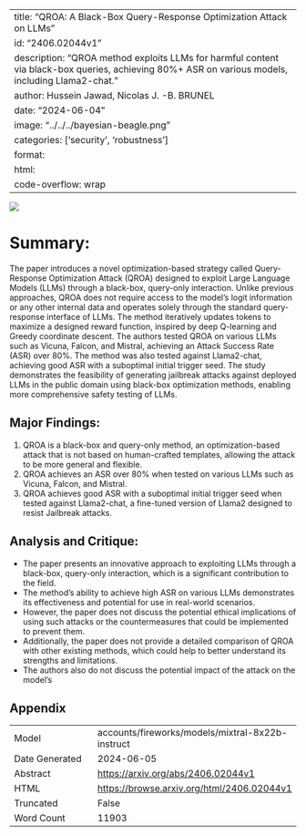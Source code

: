 
---
title: "QROA: A Black-Box Query-Response Optimization Attack on LLMs"
id: "2406.02044v1"
description: "QROA method exploits LLMs for harmful content via black-box queries, achieving 80%+ ASR on various models, including Llama2-chat."
author: Hussein Jawad, Nicolas J. -B. BRUNEL
date: "2024-06-04"
image: "../../../bayesian-beagle.png"
categories: ['security', 'robustness']
format:
  html:
    code-overflow: wrap
---

![](../../../bayesian-beagle.png)

# Summary:

The paper introduces a novel optimization-based strategy called Query-Response Optimization Attack (QROA) designed to exploit Large Language Models (LLMs) through a black-box, query-only interaction. Unlike previous approaches, QROA does not require access to the model’s logit information or any other internal data and operates solely through the standard query-response interface of LLMs. The method iteratively updates tokens to maximize a designed reward function, inspired by deep Q-learning and Greedy coordinate descent. The authors tested QROA on various LLMs such as Vicuna, Falcon, and Mistral, achieving an Attack Success Rate (ASR) over 80%. The method was also tested against Llama2-chat, achieving good ASR with a suboptimal initial trigger seed. The study demonstrates the feasibility of generating jailbreak attacks against deployed LLMs in the public domain using black-box optimization methods, enabling more comprehensive safety testing of LLMs.

## Major Findings:
1. QROA is a black-box and query-only method, an optimization-based attack that is not based on human-crafted templates, allowing the attack to be more general and flexible.
2. QROA achieves an ASR over 80% when tested on various LLMs such as Vicuna, Falcon, and Mistral.
3. QROA achieves good ASR with a suboptimal initial trigger seed when tested against Llama2-chat, a fine-tuned version of Llama2 designed to resist Jailbreak attacks.

## Analysis and Critique:
- The paper presents an innovative approach to exploiting LLMs through a black-box, query-only interaction, which is a significant contribution to the field.
- The method's ability to achieve high ASR on various LLMs demonstrates its effectiveness and potential for use in real-world scenarios.
- However, the paper does not discuss the potential ethical implications of using such attacks or the countermeasures that could be implemented to prevent them.
- Additionally, the paper does not provide a detailed comparison of QROA with other existing methods, which could help to better understand its strengths and limitations.
- The authors also do not discuss the potential impact of the attack on the model's

## Appendix

|          |          |
|----------|----------|
| Model     | accounts/fireworks/models/mixtral-8x22b-instruct       |
| Date Generated     | 2024-06-05       |
| Abstract | [https://arxiv.org/abs/2406.02044v1](https://arxiv.org/abs/2406.02044v1)        |
| HTML     | [https://browse.arxiv.org/html/2406.02044v1](https://browse.arxiv.org/html/2406.02044v1)       |
| Truncated       | False       |
| Word Count       | 11903       |